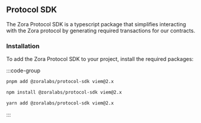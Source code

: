 ## Protocol SDK

The Zora Protocol SDK is a typescript package that simplifies interacting with the Zora protocol by generating required transactions for our contracts.

### Installation

To add the Zora Protocol SDK to your project, install the required packages:

:::code-group

```bash [pnpm]
pnpm add @zoralabs/protocol-sdk viem@2.x
```

```bash [npm]
npm install @zoralabs/protocol-sdk viem@2.x
```

```bash [yarn]
yarn add @zoralabs/protocol-sdk viem@2.x
```

:::
